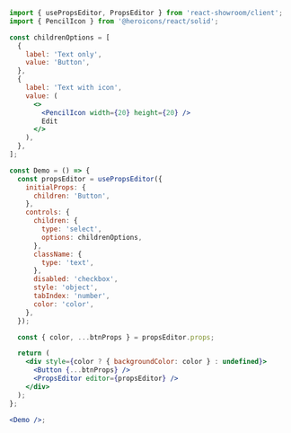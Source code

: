 ```jsx
import { usePropsEditor, PropsEditor } from 'react-showroom/client';
import { PencilIcon } from '@heroicons/react/solid';

const childrenOptions = [
  {
    label: 'Text only',
    value: 'Button',
  },
  {
    label: 'Text with icon',
    value: (
      <>
        <PencilIcon width={20} height={20} />
        Edit
      </>
    ),
  },
];

const Demo = () => {
  const propsEditor = usePropsEditor({
    initialProps: {
      children: 'Button',
    },
    controls: {
      children: {
        type: 'select',
        options: childrenOptions,
      },
      className: {
        type: 'text',
      },
      disabled: 'checkbox',
      style: 'object',
      tabIndex: 'number',
      color: 'color',
    },
  });

  const { color, ...btnProps } = propsEditor.props;

  return (
    <div style={color ? { backgroundColor: color } : undefined}>
      <Button {...btnProps} />
      <PropsEditor editor={propsEditor} />
    </div>
  );
};

<Demo />;
```
